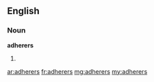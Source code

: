 ==English==

===Noun===
'''adherers'''
# {{plural of|adherer}}

[[ar:adherers]]
[[fr:adherers]]
[[mg:adherers]]
[[my:adherers]]